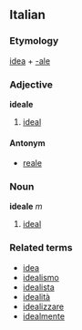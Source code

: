 ==Italian==
===Etymology===
[[idea]] + [[-ale]]
===Adjective===
'''ideale'''

# [[ideal]]

====Antonym====
*[[reale]]

===Noun===
'''ideale''' ''m''

# [[ideal]]

===Related terms===
*[[idea]]
*[[idealismo]]
*[[idealista]]
*[[idealità]]
*[[idealizzare]]
*[[idealmente]]